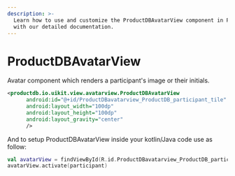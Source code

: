 ```yaml
---
description: >-
  Learn how to use and customize the ProductDBAvatarView component in ProductDB's Android
  with our detailed documentation.
---
```


# ProductDBAvatarView

Avatar component which renders a participant's image or their initials.

```xml
<productdb.io.uikit.view.avatarview.ProductDBAvatarView
      android:id="@+id/ProductDBavatarview_ProductDB_participant_tile"
      android:layout_width="100dp"
      android:layout_height="100dp"
      android:layout_gravity="center"
      />
```

And to setup ProductDBAvatarView inside your kotlin/Java code use as follow:

```kotlin
val avatarView = findViewById(R.id.ProductDBavatarview_ProductDB_participant_tile)
avatarView.activate(participant)
```

<head>
  <title>Android ProductDBAvatarView</title>
</head>
